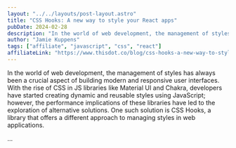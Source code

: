 ```yaml
---
layout: "../../layouts/post-layout.astro"
title: "CSS Hooks: A new way to style your React apps"
pubDate: 2024-02-28
description: "In the world of web development, the management of styles has always been a crucial aspect of building modern and responsive user interfaces. With the rise of CSS in JS libraries like Material UI and Chakra, developers have started creating dynamic and reusable styles using JavaScript; however, the performance implications of these libraries have led to the exploration of alternative solutions. One such solution is CSS Hooks, a library that offers a different approach to managing styles in web applications."
author: "Jamie Kuppens"
tags: ["affiliate", "javascript", "css", "react"]
affiliateLink: "https://www.thisdot.co/blog/css-hooks-a-new-way-to-style-your-react-apps"
---
```


In the world of web development, the management of styles has always been a
crucial aspect of building modern and responsive user interfaces. With the rise
of CSS in JS libraries like Material UI and Chakra, developers have started
creating dynamic and reusable styles using JavaScript; however, the performance
implications of these libraries have led to the exploration of alternative
solutions. One such solution is CSS Hooks, a library that offers a different
approach to managing styles in web applications.

...
